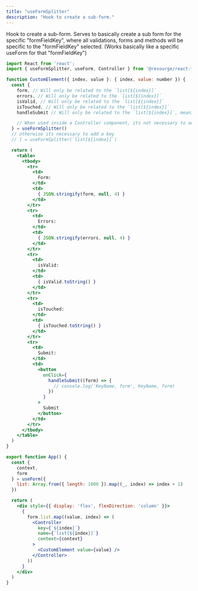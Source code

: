 ---
title: "useFormSplitter"
description: "Hook to create a sub-form."
---

Hook to create a sub-form. Serves to basically create a sub form for the specific "formFieldKey", where all validations, forms and methods will be specific to the "formFieldKey" selected. (Works basically like a specific useForm for that "formFieldKey")


```jsx
import React from 'react';
import { useFormSplitter, useForm, Controller } from '@resourge/react-form'

function CustomElement({ index, value }: { index, value: number }) {
  const { 
	form, // Will only be related to the `list[${index}]`
	errors, // Will only be related to the `list[${index}]`
	isValid, // Will only be related to the `list[${index}]`
	isTouched, // Will only be related to the `list[${index}]`
	handleSubmit // Will only be related to the `list[${index}]`, meaning it will only trigger if `list[${index}]` is valid

	// When used inside a Controller component, its not necessary to add a key
  } = useFormSplitter()
  // otherwise its necessary to add a key
  // } = useFormSplitter(`list[${index}]`)

  return (
	<table>
	  <tbody>
        <tr>
          <td>
            Form:
          </td>
          <td>
            { JSON.stringify(form, null, 4) }
          </td>
		</tr>
		<tr>
          <td>
            Errors:
          </td>
          <td>
            { JSON.stringify(errors, null, 4) }
          </td>
		</tr>
		<tr>
          <td>
            isValid:
          </td>
          <td>
            { isValid.toString() }
          </td>
		</tr>
		<tr>
          <td>
            isTouched:
          </td>
          <td>
            { isTouched.toString() }
          </td>
		</tr>
		<tr>
          <td>
            Submit:
          </td>
          <td>
            <button 
              onClick={
                handleSubmit((form) => {
                  // console.log('KeyName, form', KeyName, form)
                })
              }
            >
              Submit
            </button>
          </td>
        </tr>
	  </tbody>
	</table>
  )
}

export function App() {
  const {
    context,
    form
  } = useForm({
    list: Array.from({ length: 1000 }).map((_, index) => index + 1)
  })

  return (
    <div style={{ display: 'flex', flexDirection: 'column' }}>
      {
        form.list.map((value, index) => (
          <Controller
            key={`${index}`}
            name={`list[${index}]`}
            context={context}
          >
            <CustomElement value={value} />
          </Controller>
        ))
      }
    </div>
  )
}
```